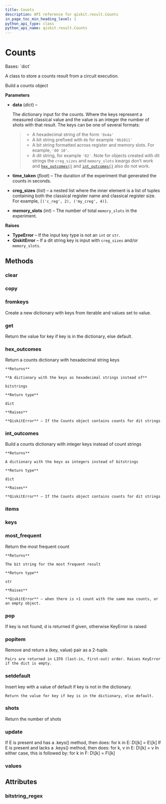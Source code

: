 ```yaml
---
title: Counts
description: API reference for qiskit.result.Counts
in_page_toc_min_heading_level: 1
python_api_type: class
python_api_name: qiskit.result.Counts
---
```


# Counts

<Class id="qiskit.result.Counts" isDedicatedPage={true} github="https://github.com/qiskit/qiskit/tree/stable/0.24/qiskit/result/counts.py" signature="Counts(data, time_taken=None, creg_sizes=None, memory_slots=None)">
  Bases: `dict`

  A class to store a counts result from a circuit execution.

  Build a counts object

  **Parameters**

  *   **data** (*dict*) –

      The dictionary input for the counts. Where the keys represent a measured classical value and the value is an integer the number of shots with that result. The keys can be one of several formats:

      > *   A hexadecimal string of the form `'0x4a'`
      > *   A bit string prefixed with `0b` for example `'0b1011'`
      > *   A bit string formatted across register and memory slots. For example, `'00 10'`.
      > *   A dit string, for example `'02'`. Note for objects created with dit strings the `creg_sizes` and `memory_slots` kwargs don’t work and [`hex_outcomes()`](qiskit.result.Counts#hex_outcomes "qiskit.result.Counts.hex_outcomes") and [`int_outcomes()`](qiskit.result.Counts#int_outcomes "qiskit.result.Counts.int_outcomes") also do not work.

  *   **time\_taken** (*float*) – The duration of the experiment that generated the counts in seconds.

  *   **creg\_sizes** (*list*) – a nested list where the inner element is a list of tuples containing both the classical register name and classical register size. For example, `[('c_reg', 2), ('my_creg', 4)]`.

  *   **memory\_slots** (*int*) – The number of total `memory_slots` in the experiment.

  **Raises**

  *   **TypeError** – If the input key type is not an `int` or `str`.
  *   **QiskitError** – If a dit string key is input with `creg_sizes` and/or `memory_slots`.

  ## Methods

  <span id="qiskit-result-counts-clear" />

  ### clear

  <Function id="qiskit.result.Counts.clear" name="clear" signature="Counts.clear() → None.  Remove all items from D." />

  <span id="qiskit-result-counts-copy" />

  ### copy

  <Function id="qiskit.result.Counts.copy" name="copy" signature="Counts.copy() → a shallow copy of D" />

  <span id="qiskit-result-counts-fromkeys" />

  ### fromkeys

  <Function id="qiskit.result.Counts.fromkeys" name="fromkeys" signature="Counts.fromkeys(value=None, /)">
    Create a new dictionary with keys from iterable and values set to value.
  </Function>

  <span id="qiskit-result-counts-get" />

  ### get

  <Function id="qiskit.result.Counts.get" name="get" signature="Counts.get(key, default=None, /)">
    Return the value for key if key is in the dictionary, else default.
  </Function>

  <span id="qiskit-result-counts-hex-outcomes" />

  ### hex\_outcomes

  <Function id="qiskit.result.Counts.hex_outcomes" name="hex_outcomes" signature="Counts.hex_outcomes()">
    Return a counts dictionary with hexadecimal string keys

    **Returns**

    **A dictionary with the keys as hexadecimal strings instead of**

    bitstrings

    **Return type**

    dict

    **Raises**

    **QiskitError** – If the Counts object contains counts for dit strings
  </Function>

  <span id="qiskit-result-counts-int-outcomes" />

  ### int\_outcomes

  <Function id="qiskit.result.Counts.int_outcomes" name="int_outcomes" signature="Counts.int_outcomes()">
    Build a counts dictionary with integer keys instead of count strings

    **Returns**

    A dictionary with the keys as integers instead of bitstrings

    **Return type**

    dict

    **Raises**

    **QiskitError** – If the Counts object contains counts for dit strings
  </Function>

  <span id="qiskit-result-counts-items" />

  ### items

  <Function id="qiskit.result.Counts.items" name="items" signature="Counts.items() → a set-like object providing a view on D's items" />

  <span id="qiskit-result-counts-keys" />

  ### keys

  <Function id="qiskit.result.Counts.keys" name="keys" signature="Counts.keys() → a set-like object providing a view on D's keys" />

  <span id="qiskit-result-counts-most-frequent" />

  ### most\_frequent

  <Function id="qiskit.result.Counts.most_frequent" name="most_frequent" signature="Counts.most_frequent()">
    Return the most frequent count

    **Returns**

    The bit string for the most frequent result

    **Return type**

    str

    **Raises**

    **QiskitError** – when there is >1 count with the same max counts, or an empty object.
  </Function>

  <span id="qiskit-result-counts-pop" />

  ### pop

  <Function id="qiskit.result.Counts.pop" name="pop" signature="Counts.pop(k[, d]) → v, remove specified key and return the corresponding value.">
    If key is not found, d is returned if given, otherwise KeyError is raised
  </Function>

  <span id="qiskit-result-counts-popitem" />

  ### popitem

  <Function id="qiskit.result.Counts.popitem" name="popitem" signature="Counts.popitem()">
    Remove and return a (key, value) pair as a 2-tuple.

    Pairs are returned in LIFO (last-in, first-out) order. Raises KeyError if the dict is empty.
  </Function>

  <span id="qiskit-result-counts-setdefault" />

  ### setdefault

  <Function id="qiskit.result.Counts.setdefault" name="setdefault" signature="Counts.setdefault(key, default=None, /)">
    Insert key with a value of default if key is not in the dictionary.

    Return the value for key if key is in the dictionary, else default.
  </Function>

  <span id="qiskit-result-counts-shots" />

  ### shots

  <Function id="qiskit.result.Counts.shots" name="shots" signature="Counts.shots()">
    Return the number of shots
  </Function>

  <span id="qiskit-result-counts-update" />

  ### update

  <Function id="qiskit.result.Counts.update" name="update" signature="Counts.update([E, ]**F) → None.  Update D from dict/iterable E and F.">
    If E is present and has a .keys() method, then does: for k in E: D\[k] = E\[k] If E is present and lacks a .keys() method, then does: for k, v in E: D\[k] = v In either case, this is followed by: for k in F: D\[k] = F\[k]
  </Function>

  <span id="qiskit-result-counts-values" />

  ### values

  <Function id="qiskit.result.Counts.values" name="values" signature="Counts.values() → an object providing a view on D's values" />

  ## Attributes

  ### bitstring\_regex

  <Attribute id="qiskit.result.Counts.bitstring_regex" name="bitstring_regex" attributeValue="re.compile('^[01\\s]+$')" />
</Class>

